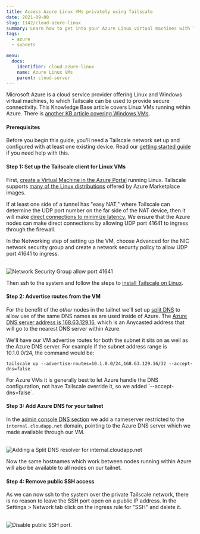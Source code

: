 ```yaml
---
title: Access Azure Linux VMs privately using Tailscale
date: 2021-09-08
slug: 1142/cloud-azure-linux
summary: Learn how to get into your Azure Linux virtual machines with Tailscale.
tags:
  - azure
  - subnets

menu:
  docs:
    identifier: cloud-azure-linux
    name: Azure Linux VMs
    parent: cloud-server
---
```


Microsoft Azure is a cloud service provider offering Linux and Windows virtual machines, to
which Tailscale can be used to provide secure connectivity. This Knowledge Base article
covers Linux VMs running within Azure. There is
[another KB article covering Windows VMs](/kb/1143/azure-windows).

#### Prerequisites

Before you begin this guide, you'll need a Tailscale network set up and
configured with at least one existing device. Read our [getting started guide](/kb/1017/install)
if you need help with this.

#### Step 1: Set up the Tailscale client for Linux VMs

First, [create a Virtual Machine in the Azure Portal](https://portal.azure.com/#blade/HubsExtension/BrowseResource/resourceType/Microsoft.Compute%2FVirtualMachines)
running Linux. Tailscale supports [many of the Linux distributions](/kb/1031/install-linux/)
offered by Azure Marketplace images.

If at least one side of a tunnel has "easy NAT," where Tailscale can determine the UDP port
number on the far side of the NAT device, then it will make
[direct connections to minimize latency.](/blog/how-tailscale-works/)
We ensure that the Azure nodes can make direct connections by allowing UDP port 41641 to
ingress through the firewall.

In the Networking step of setting up the VM, choose Advanced for the NIC network security group
and create a network security policy to allow UDP port 41641 to ingress.

<br />
<Image
  width={1309}
  height={1338}
  src="/images/solutions/cloud-azure-linux/network-security-group.jpg"
  class="bordered"
  alt="Network Security Group allow port 41641"
/>

Then ssh to the system and follow the steps to
[install Tailscale on Linux](/kb/1031/install-linux/).

#### Step 2: Advertise routes from the VM

For the benefit of the _other_ nodes in the tailnet we'll set up
[split DNS](/kb/1054/dns/#using-dns-settings-in-the-admin-panel) to allow
use of the same DNS names as are used inside of Azure. The
[Azure DNS server address is 168.63.129.16](https://docs.microsoft.com/en-us/azure/virtual-network/virtual-networks-name-resolution-for-vms-and-role-instances#azure-provided-name-resolution), which is an Anycasted address that will go
to the nearest DNS server within Azure.

We'll have our VM advertise routes for both the subnet it sits on as well as the Azure DNS
server. For example if the subnet address range is 10.1.0.0/24, the command would be:

```shell
tailscale up --advertise-routes=10.1.0.0/24,168.63.129.16/32 --accept-dns=false
```

<Note>
  For Azure VMs it is generally best to let Azure handle the DNS configuration, not have Tailscale
  override it, so we added `--accept-dns=false`.
</Note>

#### Step 3: Add Azure DNS for your tailnet

In the [admin console DNS section](https://login.tailscale.com/admin/dns) we add a nameserver
restricted to the `internal.cloudapp.net` domain, pointing to the Azure DNS server which we
made available through our VM.

<br />
<Image
  src="/images/solutions/cloud-azure-linux/azure-add-DNS.jpg"
  alt="Adding a Split DNS resolver for internal.cloudapp.net"
  width={1280}
  height={1188}
/>

Now the same hostnames which work between nodes running within Azure will also be available
to all nodes on our tailnet.

#### Step 4: Remove public SSH access

As we can now ssh to the system over the private Tailscale network, there is no reason to leave
the SSH port open on a public IP address. In the Settings > Network tab click on the ingress
rule for "SSH" and delete it.

<br />
<Image
  src="/images/solutions/cloud-azure-linux/azure-disable-ssh.jpg"
  class="bordered"
  alt="Disable public SSH port."
  width={1200}
  height={542}
/>
